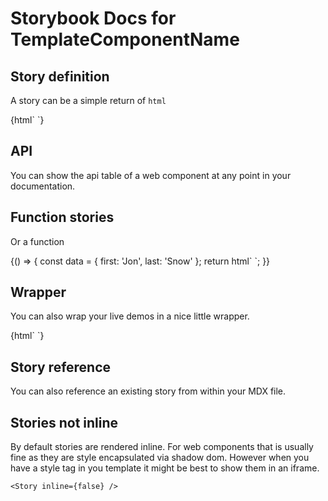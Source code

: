 

# Storybook Docs for TemplateComponentName

<Meta title="DESIGN SYSTEM/TemplateComponentName" />

## Story definition

A story can be a simple return of `html`

<Story name="simple">
  {html`
    <tag-template-component
			first='${text("first", "Jon")}'
			last='${text("last", "Snow")}'>
		</tag-template-component>
  `}
</Story>

## API

You can show the api table of a web component at any point in your documentation.

<Props of="tag-template-component" />

## Function stories

Or a function

<Story name="function">
  {() => {
    const data = { first: 'Jon', last: 'Snow' };
    return html`
      <tag-template-component
				first='${text("first", data.first)}'
				last='${text("last", data.last)}'>
			</tag-template-component>
    `;
  }}
</Story>

## Wrapper

You can also wrap your live demos in a nice little wrapper.

<Preview withToolbar>
  <Story name="wrapper">
    {html`
		  <tag-template-component
		    first='${text("first", "Jon")}'
		    last='${text("last", "Snow")}'>
		  </tag-template-component>
		`}
  </Story>
</Preview>

## Story reference

You can also reference an existing story from within your MDX file.

<Preview>
  <Story id="welcome--welcome" inline={false} />
</Preview>

## Stories not inline

By default stories are rendered inline.
For web components that is usually fine as they are style encapsulated via shadow dom.
However when you have a style tag in you template it might be best to show them in an iframe.

```
<Story inline={false} />
```
